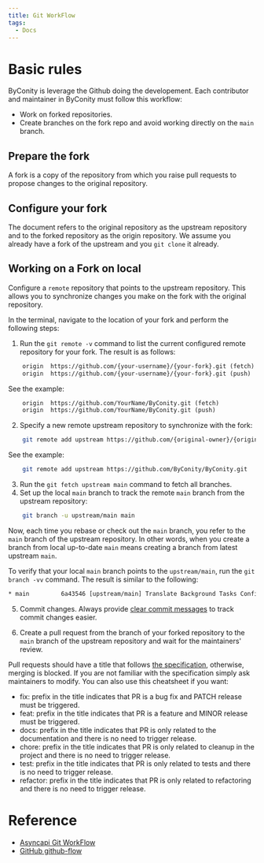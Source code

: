```yaml
---
title: Git WorkFlow
tags:
  - Docs
---
```


# Basic rules

ByConity is leverage the Github doing the developement. Each contributor and maintainer in ByConity must follow this workflow:

* Work on forked repositories.
* Create branches on the fork repo and avoid working directly on the `main` branch.

## Prepare the fork

A fork is a copy of the repository from which you raise pull requests to propose changes to the original repository.

## Configure your fork

The document refers to the original repository as the upstream repository and to the forked repository as the origin repository. We assume you already have a fork of the upstream and you `git clone` it already.

## Working on a Fork on local

Configure a `remote` repository that points to the upstream repository. This allows you to synchronize changes you make on the fork with the original repository.

In the terminal, navigate to the location of your fork and perform the following steps:

1.  Run the `git remote -v` command to list the current configured remote repository for your fork.
The result is as follows:

```txt
    origin  https://github.com/{your-username}/{your-fork}.git (fetch)
    origin  https://github.com/{your-username}/{your-fork}.git (push)
```

See the example:

```txt
    origin	https://github.com/YourName/ByConity.git (fetch)
    origin	https://github.com/YourName/ByConity.git (push)
```

2. Specify a new remote upstream repository to synchronize with the fork:

```bash
    git remote add upstream https://github.com/{original-owner}/{original-repository}.git
```

See the example:

```bash
    git remote add upstream https://github.com/ByConity/ByConity.git
```
3. Run the `git fetch upstream main` command to fetch all branches.
4. Set up the local `main` branch to track the remote `main` branch from the upstream repository:

```bash
    git branch -u upstream/main main
```

Now, each time you rebase or check out the `main` branch, you refer to the `main` branch of the upstream repository. In other words, when you create a branch from local up-to-date `main` means creating a branch from latest upstream `main`.

To verify that your local `main` branch points to the `upstream/main`, run the `git branch -vv` command. The result is similar to the following:

```txt
* main         6a43546 [upstream/main] Translate Background Tasks Configuration in English 
```

5. Commit changes. Always provide [clear commit messages](https://cbea.ms/git-commit/#imperative) to track commit changes easier.

6. Create a pull request from the branch of your forked repository to the `main` branch of the upstream repository and wait for the maintainers' review.

Pull requests should have a title that follows [the specification](https://www.conventionalcommits.org/en/v1.0.0/#summary), otherwise, merging is blocked. 
If you are not familiar with the specification simply ask maintainers to modify. You can also use this cheatsheet if you want:

* fix:  prefix in the title indicates that PR is a bug fix and PATCH release must be triggered.
* feat:  prefix in the title indicates that PR is a feature and MINOR release must be triggered.
* docs:  prefix in the title indicates that PR is only related to the documentation and there is no need to trigger release.
* chore:  prefix in the title indicates that PR is only related to cleanup in the project and there is no need to trigger release.
* test:  prefix in the title indicates that PR is only related to tests and there is no need to trigger release.
* refactor:  prefix in the title indicates that PR is only related to refactoring and there is no need to trigger release.

# Reference

* [Asyncapi Git WorkFlow](https://github.com/asyncapi/community/blob/master/git-workflow.md)
* [GitHub github-flow](https://docs.github.com/en/get-started/quickstart/github-flow)
